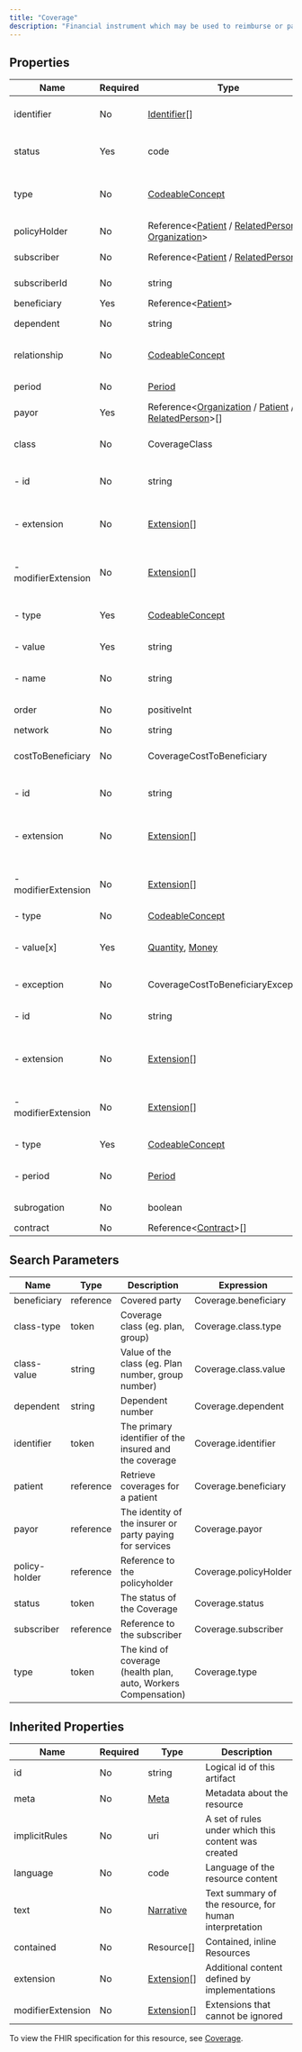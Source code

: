 ```yaml
---
title: "Coverage"
description: "Financial instrument which may be used to reimburse or pay for health care products and services. Includes both insurance and self-payment."
---
```


## Properties

| Name                | Required | Type                                                                                                                                                                                      | Description                                            |
| ------------------- | -------- | ----------------------------------------------------------------------------------------------------------------------------------------------------------------------------------------- | ------------------------------------------------------ |
| identifier          | No       | [Identifier](/medical-api/fhir/data-types/identifier)[]                                                                                                                                   | Business Identifier for the coverage                   |
| status              | Yes      | code                                                                                                                                                                                      | active / cancelled / draft / entered-in-error          |
| type                | No       | [CodeableConcept](/medical-api/fhir/data-types/codeableconcept)                                                                                                                           | Coverage category such as medical or accident          |
| policyHolder        | No       | Reference&lt;[Patient](/medical-api/fhir/resources/patient) / [RelatedPerson](/medical-api/fhir/resources/relatedperson) / [Organization](/medical-api/fhir/resources/organization)&gt;   | Owner of the policy                                    |
| subscriber          | No       | Reference&lt;[Patient](/medical-api/fhir/resources/patient) / [RelatedPerson](/medical-api/fhir/resources/relatedperson)&gt;                                                              | Subscriber to the policy                               |
| subscriberId        | No       | string                                                                                                                                                                                    | ID assigned to the subscriber                          |
| beneficiary         | Yes      | Reference&lt;[Patient](/medical-api/fhir/resources/patient)&gt;                                                                                                                           | Plan beneficiary                                       |
| dependent           | No       | string                                                                                                                                                                                    | Dependent number                                       |
| relationship        | No       | [CodeableConcept](/medical-api/fhir/data-types/codeableconcept)                                                                                                                           | Beneficiary relationship to the subscriber             |
| period              | No       | [Period](/medical-api/fhir/data-types/period)                                                                                                                                             | Coverage start and end dates                           |
| payor               | Yes      | Reference&lt;[Organization](/medical-api/fhir/resources/organization) / [Patient](/medical-api/fhir/resources/patient) / [RelatedPerson](/medical-api/fhir/resources/relatedperson)&gt;[] | Issuer of the policy                                   |
| class               | No       | CoverageClass                                                                                                                                                                             | Additional coverage classifications                    |
| - id                | No       | string                                                                                                                                                                                    | Unique id for inter-element referencing                |
| - extension         | No       | [Extension](/medical-api/fhir/data-types/extension)[]                                                                                                                                     | Additional content defined by implementations          |
| - modifierExtension | No       | [Extension](/medical-api/fhir/data-types/extension)[]                                                                                                                                     | Extensions that cannot be ignored even if unrecognized |
| - type              | Yes      | [CodeableConcept](/medical-api/fhir/data-types/codeableconcept)                                                                                                                           | Type of class such as 'group' or 'plan'                |
| - value             | Yes      | string                                                                                                                                                                                    | Value associated with the type                         |
| - name              | No       | string                                                                                                                                                                                    | Human readable description of the type and value       |
| order               | No       | positiveInt                                                                                                                                                                               | Relative order of the coverage                         |
| network             | No       | string                                                                                                                                                                                    | Insurer network                                        |
| costToBeneficiary   | No       | CoverageCostToBeneficiary                                                                                                                                                                 | Patient payments for services/products                 |
| - id                | No       | string                                                                                                                                                                                    | Unique id for inter-element referencing                |
| - extension         | No       | [Extension](/medical-api/fhir/data-types/extension)[]                                                                                                                                     | Additional content defined by implementations          |
| - modifierExtension | No       | [Extension](/medical-api/fhir/data-types/extension)[]                                                                                                                                     | Extensions that cannot be ignored even if unrecognized |
| - type              | No       | [CodeableConcept](/medical-api/fhir/data-types/codeableconcept)                                                                                                                           | Cost category                                          |
| - value[x]          | Yes      | [Quantity](/medical-api/fhir/data-types/quantity), [Money](/medical-api/fhir/data-types/money)                                                                                            | The amount or percentage due from the beneficiary      |
| - exception         | No       | CoverageCostToBeneficiaryException                                                                                                                                                        | Exceptions for patient payments                        |
| - id                | No       | string                                                                                                                                                                                    | Unique id for inter-element referencing                |
| - extension         | No       | [Extension](/medical-api/fhir/data-types/extension)[]                                                                                                                                     | Additional content defined by implementations          |
| - modifierExtension | No       | [Extension](/medical-api/fhir/data-types/extension)[]                                                                                                                                     | Extensions that cannot be ignored even if unrecognized |
| - type              | Yes      | [CodeableConcept](/medical-api/fhir/data-types/codeableconcept)                                                                                                                           | Exception category                                     |
| - period            | No       | [Period](/medical-api/fhir/data-types/period)                                                                                                                                             | The effective period of the exception                  |
| subrogation         | No       | boolean                                                                                                                                                                                   | Reimbursement to insurer                               |
| contract            | No       | Reference&lt;[Contract](/medical-api/fhir/resources/contract)&gt;[]                                                                                                                       | Contract details                                       |

## Search Parameters

| Name          | Type      | Description                                                    | Expression            |
| ------------- | --------- | -------------------------------------------------------------- | --------------------- |
| beneficiary   | reference | Covered party                                                  | Coverage.beneficiary  |
| class-type    | token     | Coverage class (eg. plan, group)                               | Coverage.class.type   |
| class-value   | string    | Value of the class (eg. Plan number, group number)             | Coverage.class.value  |
| dependent     | string    | Dependent number                                               | Coverage.dependent    |
| identifier    | token     | The primary identifier of the insured and the coverage         | Coverage.identifier   |
| patient       | reference | Retrieve coverages for a patient                               | Coverage.beneficiary  |
| payor         | reference | The identity of the insurer or party paying for services       | Coverage.payor        |
| policy-holder | reference | Reference to the policyholder                                  | Coverage.policyHolder |
| status        | token     | The status of the Coverage                                     | Coverage.status       |
| subscriber    | reference | Reference to the subscriber                                    | Coverage.subscriber   |
| type          | token     | The kind of coverage (health plan, auto, Workers Compensation) | Coverage.type         |

## Inherited Properties

| Name              | Required | Type                                                  | Description                                            |
| ----------------- | -------- | ----------------------------------------------------- | ------------------------------------------------------ |
| id                | No       | string                                                | Logical id of this artifact                            |
| meta              | No       | [Meta](/medical-api/fhir/data-types/meta)             | Metadata about the resource                            |
| implicitRules     | No       | uri                                                   | A set of rules under which this content was created    |
| language          | No       | code                                                  | Language of the resource content                       |
| text              | No       | [Narrative](/medical-api/fhir/data-types/narrative)   | Text summary of the resource, for human interpretation |
| contained         | No       | Resource[]                                            | Contained, inline Resources                            |
| extension         | No       | [Extension](/medical-api/fhir/data-types/extension)[] | Additional content defined by implementations          |
| modifierExtension | No       | [Extension](/medical-api/fhir/data-types/extension)[] | Extensions that cannot be ignored                      |

To view the FHIR specification for this resource, see [Coverage](https://www.hl7.org/fhir/StructureDefinition/Coverage).
